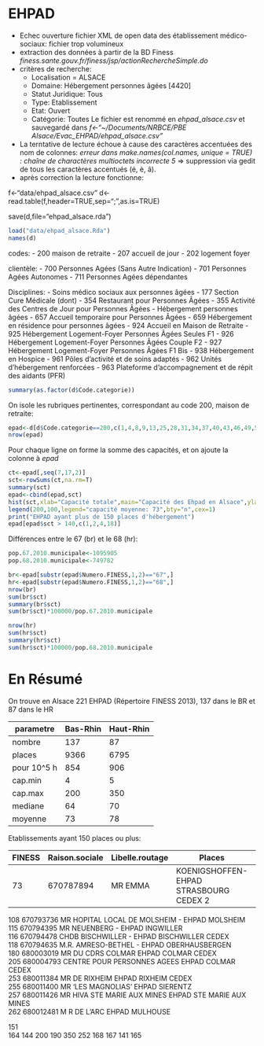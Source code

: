 EHPAD
========================================================

- Echec ouverture fichier XML de open data des établissement médico-sociaux: fichier trop volumineux
- extraction des données à partir de la BD Finess *finess.sante.gouv.fr/finess/jsp/actionRechercheSimple.do*
- critères de recherche: 
  - Localisation = ALSACE
  - Domaine: Hébergement personnes âgées [4420]
  - Statut Juridique: Tous
  - Type: Etablissement
  - Etat: Ouvert
  - Catégorie: Toutes
Le fichier est renommé en *ehpad_alsace.csv* et sauvegardé dans *f<-"~/Documents/NRBCE/PBE Alsace/Evac_EHPAD/ehpad_alsace.csv"*
- La terntative de lecture échoue à cause des caractères accentuées des nom de colonnes: *erreur dans make.names(col.names, unique = TRUE) :  chaîne de charactères multioctets incorrecte 5* => suppression via gedit de tous les caractères accentués (é, è, â).
- après correction la lecture fonctionne:

f<-"data/ehpad_alsace.csv"
d<-read.table(f,header=TRUE,sep=";",as.is=TRUE)

save(d,file="ehpad_alsace.rda")
```r

load("data/ehpad_alsace.Rda")
names(d)
```
codes:
- 200 maison de retraite
- 207 accueil de jour
- 202 logement foyer

clientèle:
- 700 Personnes Agées (Sans Autre Indication)
- 701 Personnes Agées Autonomes
- 711 Personnes Agées dépendantes

Disciplines:
- Soins médico sociaux aux personnes âgées
  - 177 Section Cure Médicale (dont)
  - 354 Restaurant pour Personnes Âgées
  - 355 Activité des Centres de Jour pour Personnes Âgées
- Hébergement personnes âgées
  - 657 Accueil temporaire pour Personnes Âgées
  - 659 Hébergement en résidence pour personnes âgées
  - 924 Accueil en Maison de Retraite
  - 925 Hébergement Logement-Foyer Personnes Âgées Seules F1
  - 926 Hébergement Logement-Foyer Personnes Âgées Couple F2
  - 927 Hébergement Logement-Foyer Personnes Âgées F1 Bis
  - 938 Hébergement en Hospice
  - 961 Pôles d'activité et de soins adaptés
  - 962 Unités d'hébergement renforcées
  - 963 Plateforme d'accompagnement et de répit des aidants (PFR)


```r
summary(as.factor(d$Code.categorie))
```
On isole les rubriques pertinentes, correspondant au code 200, maison de retraite:
```r
epad<-d[d$Code.categorie==200,c(1,4,8,9,13,25,28,31,34,37,40,43,46,49,52,55,58)]
nrow(epad)
```
Pour chaque ligne on forme la somme des capacités, et on ajoute la colonne à *epad*
```r
ct<-epad[,seq(7,17,2)]
sct<-rowSums(ct,na.rm=T)
summary(sct)
epad<-cbind(epad,sct)
hist(sct,xlab="Capacité totale",main="Capacité des Ehpad en Alsace",ylab="Nombre d'établissements",sub="(Données du répertoire FINESS au 1/08/2013)",col="lavender")
legend(200,100,legend="capacité moyenne: 73",bty="n",cex=1)
print("EHPAD ayant plus de 150 places d'hébergement")
epad[epad$sct > 140,c(1,2,4,18)]
```
Différences entre le 67 (br) et le 68 (hr):
```r
pop.67.2010.municipale<-1095905
pop.68.2010.municipale<-749782

br<-epad[substr(epad$Numero.FINESS,1,2)=="67",]
hr<-epad[substr(epad$Numero.FINESS,1,2)=="68",]
nrow(br)
sum(br$sct)
summary(br$sct)
sum(br$sct)*100000/pop.67.2010.municipale

nrow(hr)
sum(hr$sct)
summary(hr$sct)
sum(hr$sct)*100000/pop.68.2010.municipale

```
En Résumé
=========
On trouve en Alsace 221 EHPAD (Répertoire FINESS 2013), 137 dans le BR et 87 dans le HR

parametre  |  Bas-Rhin  | Haut-Rhin  
-----------|------------|----------  
nombre  |  137  |  87  
places  |  9366  |  6795  
pour 10^5 h  |  854  |  906  
cap.min  |  4  |  5  |  
cap.max | 200 | 350  
mediane | 64 | 70    
moyenne | 73 | 78  

Etablissements ayant 150 places ou plus: 

   |  FINESS           |            Raison.sociale  |   Libelle.routage | Places
------|----------------|-----------------|--------------|----------
 73    |  670787894  |   MR EMMA\xdcS | KOENIGSHOFFEN-EHPAD  STRASBOURG CEDEX 2 | 151
 108     670793736 MR HOPITAL LOCAL DE MOLSHEIM - EHPAD            MOLSHEIM  
 115     670794395                 MR NEUENBERG - EHPAD           INGWILLER  
 116     670794478             CHDB BISCHWILLER - EHPAD   BISCHWILLER CEDEX  
 118     670794635           M.R. AMRESO-BETHEL - EHPAD      OBERHAUSBERGEN  
 180     680003019              MR DU CDRS COLMAR EHPAD        COLMAR CEDEX  
 205     680004793    CENTRE POUR PERSONNES AGEES EHPAD        COLMAR CEDEX  
 253     680011384                  MR DE RIXHEIM EHPAD       RIXHEIM CEDEX  
 255     680011400            MR 'LES MAGNOLIAS'  EHPAD            SIERENTZ  
 257     680011426    MR HIVA STE MARIE AUX MINES EHPAD STE MARIE AUX MINES  
 262     680012481                  M R DE L'ARC  EHPAD            MULHOUSE  
 
   
151  
164
144
200
190
350
252
168
167
141
165



